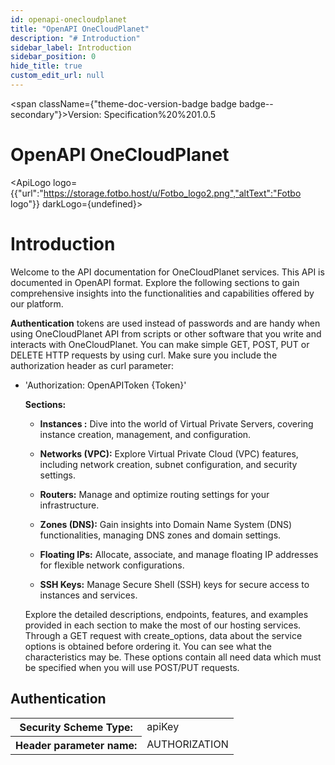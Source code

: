 ```yaml
---
id: openapi-onecloudplanet
title: "OpenAPI OneCloudPlanet"
description: "# Introduction"
sidebar_label: Introduction
sidebar_position: 0
hide_title: true
custom_edit_url: null
---
```



<span className={"theme-doc-version-badge badge badge--secondary"}>Version: Specification%20%201.0.5</span>

<h1 className={"openapi__heading"}>OpenAPI OneCloudPlanet</h1>

<ApiLogo logo={{"url":"https://storage.fotbo.host/u/Fotbo_logo2.png","altText":"Fotbo logo"}} darkLogo={undefined}></ApiLogo>


# Introduction
Welcome to the API documentation for OneCloudPlanet services. This API is documented in OpenAPI format. Explore the following sections to gain comprehensive insights into the functionalities and capabilities offered by our platform.

 **Authentication** tokens are used instead of passwords and are handy when using OneCloudPlanet API from scripts or other software that you write and interacts with OneCloudPlanet.
You can  make simple GET, POST, PUT or DELETE HTTP requests by using curl.
Make sure you include the authorization header as curl parameter:
- 'Authorization: OpenAPIToken {Token}'

  **Sections:**
  - **Instances :** Dive into the world of Virtual Private Servers, covering instance creation, management, and configuration.

  - **Networks (VPC):** Explore Virtual Private Cloud (VPC) features, including network creation, subnet configuration, and security settings.

  - **Routers:** Manage and optimize routing settings for your infrastructure.

  - **Zones (DNS):** Gain insights into Domain Name System (DNS) functionalities, managing DNS zones and domain settings.

  - **Floating IPs:** Allocate, associate, and manage floating IP addresses for flexible network configurations.

  - **SSH Keys:** Manage Secure Shell (SSH) keys for secure access to instances and services.

  Explore the detailed descriptions, endpoints, features, and examples provided in each section to make the most of our hosting services.
  Through a GET request with create_options, data about the service options is obtained before ordering it. You can see what the characteristics may be. These options contain all need data which must be specified when you will use POST/PUT requests.


<div style={{"marginBottom":"2rem"}}><h2 id={"authentication"} style={{"marginBottom":"1rem"}}>Authentication</h2><SchemaTabs className={"openapi-tabs__security-schemes"}><TabItem label={"API Key: apikey header authorization"} value={"apikey header authorization"}><div><table><tbody><tr><th>Security Scheme Type:</th><td>apiKey</td></tr><tr><th>Header parameter name:</th><td>AUTHORIZATION</td></tr></tbody></table></div></TabItem></SchemaTabs></div>